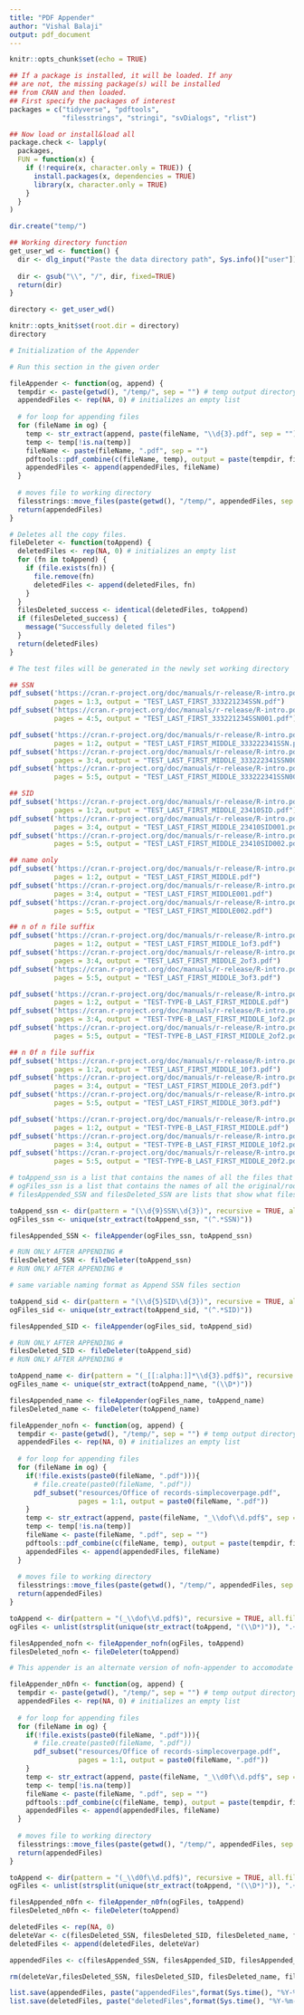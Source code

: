---
title: "PDF Appender"
author: "Vishal Balaji"
output: pdf_document
---

```{r setup, include=FALSE}

knitr::opts_chunk$set(echo = TRUE)

## If a package is installed, it will be loaded. If any 
## are not, the missing package(s) will be installed 
## from CRAN and then loaded.
## First specify the packages of interest
packages = c("tidyverse", "pdftools",
             "filesstrings", "stringi", "svDialogs", "rlist")

## Now load or install&load all
package.check <- lapply(
  packages,
  FUN = function(x) {
    if (!require(x, character.only = TRUE)) {
      install.packages(x, dependencies = TRUE)
      library(x, character.only = TRUE)
    }
  }
)

dir.create("temp/")

## Working directory function
get_user_wd <- function() {
  dir <- dlg_input("Paste the data directory path", Sys.info()["user"])$res
  
  dir <- gsub("\\", "/", dir, fixed=TRUE)
  return(dir)
}

directory <- get_user_wd()

knitr::opts_knit$set(root.dir = directory)
directory
```

```{r setup-2}
# Initialization of the Appender

# Run this section in the given order

fileAppender <- function(og, append) {
  tempdir <- paste(getwd(), "/temp/", sep = "") # temp output directory for the combined files
  appendedFiles <- rep(NA, 0) # initializes an empty list
  
  # for loop for appending files
  for (fileName in og) {
    temp <- str_extract(append, paste(fileName, "\\d{3}.pdf", sep = ""))
    temp <- temp[!is.na(temp)]
    fileName <- paste(fileName, ".pdf", sep = "")
    pdftools::pdf_combine(c(fileName, temp), output = paste(tempdir, fileName, sep = ""))
    appendedFiles <- append(appendedFiles, fileName)
  }
  
  # moves file to working directory
  filesstrings::move_files(paste(getwd(), "/temp/", appendedFiles, sep = ""), getwd(), overwrite = TRUE)
  return(appendedFiles)
}

# Deletes all the copy files.
fileDeleter <- function(toAppend) {
  deletedFiles <- rep(NA, 0) # initializes an empty list
  for (fn in toAppend) {
    if (file.exists(fn)) {
      file.remove(fn)
      deletedFiles <- append(deletedFiles, fn)
    }
  }
  filesDeleted_success <- identical(deletedFiles, toAppend)
  if (filesDeleted_success) {
    message("Successfully deleted files")
  }
  return(deletedFiles)
}
```


```{r test-file-generator, message=FALSE, include=FALSE, results=FALSE}
# The test files will be generated in the newly set working directory

## SSN
pdf_subset('https://cran.r-project.org/doc/manuals/r-release/R-intro.pdf',
           pages = 1:3, output = "TEST_LAST_FIRST_333221234SSN.pdf")
pdf_subset('https://cran.r-project.org/doc/manuals/r-release/R-intro.pdf',
           pages = 4:5, output = "TEST_LAST_FIRST_333221234SSN001.pdf")

pdf_subset('https://cran.r-project.org/doc/manuals/r-release/R-intro.pdf',
           pages = 1:2, output = "TEST_LAST_FIRST_MIDDLE_333222341SSN.pdf")
pdf_subset('https://cran.r-project.org/doc/manuals/r-release/R-intro.pdf',
           pages = 3:4, output = "TEST_LAST_FIRST_MIDDLE_333222341SSN001.pdf")
pdf_subset('https://cran.r-project.org/doc/manuals/r-release/R-intro.pdf',
           pages = 5:5, output = "TEST_LAST_FIRST_MIDDLE_333222341SSN002.pdf")

## SID
pdf_subset('https://cran.r-project.org/doc/manuals/r-release/R-intro.pdf',
           pages = 1:2, output = "TEST_LAST_FIRST_MIDDLE_23410SID.pdf")
pdf_subset('https://cran.r-project.org/doc/manuals/r-release/R-intro.pdf',
           pages = 3:4, output = "TEST_LAST_FIRST_MIDDLE_23410SID001.pdf")
pdf_subset('https://cran.r-project.org/doc/manuals/r-release/R-intro.pdf',
           pages = 5:5, output = "TEST_LAST_FIRST_MIDDLE_23410SID002.pdf")

## name only
pdf_subset('https://cran.r-project.org/doc/manuals/r-release/R-intro.pdf',
           pages = 1:2, output = "TEST_LAST_FIRST_MIDDLE.pdf")
pdf_subset('https://cran.r-project.org/doc/manuals/r-release/R-intro.pdf',
           pages = 3:4, output = "TEST_LAST_FIRST_MIDDLE001.pdf")
pdf_subset('https://cran.r-project.org/doc/manuals/r-release/R-intro.pdf',
           pages = 5:5, output = "TEST_LAST_FIRST_MIDDLE002.pdf")

## n of n file suffix
pdf_subset('https://cran.r-project.org/doc/manuals/r-release/R-intro.pdf',
           pages = 1:2, output = "TEST_LAST_FIRST_MIDDLE_1of3.pdf")
pdf_subset('https://cran.r-project.org/doc/manuals/r-release/R-intro.pdf',
           pages = 3:4, output = "TEST_LAST_FIRST_MIDDLE_2of3.pdf")
pdf_subset('https://cran.r-project.org/doc/manuals/r-release/R-intro.pdf',
           pages = 5:5, output = "TEST_LAST_FIRST_MIDDLE_3of3.pdf")

pdf_subset('https://cran.r-project.org/doc/manuals/r-release/R-intro.pdf',
           pages = 1:2, output = "TEST-TYPE-B_LAST_FIRST_MIDDLE.pdf")
pdf_subset('https://cran.r-project.org/doc/manuals/r-release/R-intro.pdf',
           pages = 3:4, output = "TEST-TYPE-B_LAST_FIRST_MIDDLE_1of2.pdf")
pdf_subset('https://cran.r-project.org/doc/manuals/r-release/R-intro.pdf',
           pages = 5:5, output = "TEST-TYPE-B_LAST_FIRST_MIDDLE_2of2.pdf")

## n 0f n file suffix
pdf_subset('https://cran.r-project.org/doc/manuals/r-release/R-intro.pdf',
           pages = 1:2, output = "TEST_LAST_FIRST_MIDDLE_10f3.pdf")
pdf_subset('https://cran.r-project.org/doc/manuals/r-release/R-intro.pdf',
           pages = 3:4, output = "TEST_LAST_FIRST_MIDDLE_20f3.pdf")
pdf_subset('https://cran.r-project.org/doc/manuals/r-release/R-intro.pdf',
           pages = 5:5, output = "TEST_LAST_FIRST_MIDDLE_30f3.pdf")

pdf_subset('https://cran.r-project.org/doc/manuals/r-release/R-intro.pdf',
           pages = 1:2, output = "TEST-TYPE-B_LAST_FIRST_MIDDLE.pdf")
pdf_subset('https://cran.r-project.org/doc/manuals/r-release/R-intro.pdf',
           pages = 3:4, output = "TEST-TYPE-B_LAST_FIRST_MIDDLE_10f2.pdf")
pdf_subset('https://cran.r-project.org/doc/manuals/r-release/R-intro.pdf',
           pages = 5:5, output = "TEST-TYPE-B_LAST_FIRST_MIDDLE_20f2.pdf")
```

```{r ssn-appender}
# toAppend_ssn is a list that contains the names of all the files that need to be appended (copies ending with the 001, 002,...) to the original/root file.
# ogFiles_ssn is a list that contains the names of all the original/root files. It is obtained from the toAppend_ssn list.
# filesAppended_SSN and filesDeleted_SSN are lists that show what files have been combined and what files have been deleted, respectively.

toAppend_ssn <- dir(pattern = "(\\d{9}SSN\\d{3})", recursive = TRUE, all.files = TRUE, full.names = FALSE)
ogFiles_ssn <- unique(str_extract(toAppend_ssn, "(^.*SSN)"))

filesAppended_SSN <- fileAppender(ogFiles_ssn, toAppend_ssn)

# RUN ONLY AFTER APPENDING #
filesDeleted_SSN <- fileDeleter(toAppend_ssn)
# RUN ONLY AFTER APPENDING #
```

```{r sid-appender}
# same variable naming format as Append SSN files section

toAppend_sid <- dir(pattern = "(\\d{5}SID\\d{3})", recursive = TRUE, all.files = TRUE, full.names = FALSE)
ogFiles_sid <- unique(str_extract(toAppend_sid, "(^.*SID)"))

filesAppended_SID <- fileAppender(ogFiles_sid, toAppend_sid)

# RUN ONLY AFTER APPENDING #
filesDeleted_SID <- fileDeleter(toAppend_sid)
# RUN ONLY AFTER APPENDING #
```

```{r name-only-appender}
toAppend_name <- dir(pattern = "(_[[:alpha:]]*\\d{3}.pdf$)", recursive = TRUE, all.files = TRUE, full.names = FALSE)
ogFiles_name <- unique(str_extract(toAppend_name, "(\\D*)"))

filesAppended_name <- fileAppender(ogFiles_name, toAppend_name)
filesDeleted_name <- fileDeleter(toAppend_name)
```

```{r nofn-appender}
fileAppender_nofn <- function(og, append) {
  tempdir <- paste(getwd(), "/temp/", sep = "") # temp output directory for the combined files
  appendedFiles <- rep(NA, 0) # initializes an empty list
  
  # for loop for appending files
  for (fileName in og) {
    if(!file.exists(paste0(fileName, ".pdf"))){
      # file.create(paste0(fileName, ".pdf"))
      pdf_subset("resources/Office of records-simplecoverpage.pdf",
                 pages = 1:1, output = paste0(fileName, ".pdf"))
    }
    temp <- str_extract(append, paste(fileName, "_\\dof\\d.pdf$", sep = ""))
    temp <- temp[!is.na(temp)]
    fileName <- paste(fileName, ".pdf", sep = "")
    pdftools::pdf_combine(c(fileName, temp), output = paste(tempdir, fileName, sep = ""))
    appendedFiles <- append(appendedFiles, fileName)
  }
  
  # moves file to working directory
  filesstrings::move_files(paste(getwd(), "/temp/", appendedFiles, sep = ""), getwd(), overwrite = TRUE)
  return(appendedFiles)
}

toAppend <- dir(pattern = "(_\\dof\\d.pdf$)", recursive = TRUE, all.files = TRUE, full.names = FALSE)
ogFiles <- unlist(strsplit(unique(str_extract(toAppend, "(\\D*)")), ".+\\K_", perl = TRUE))

filesAppended_nofn <- fileAppender_nofn(ogFiles, toAppend)
filesDeleted_nofn <- fileDeleter(toAppend)

```

```{r n0fn-appender}
# This appender is an alternate version of nofn-appender to accomodate for a spelling mistake

fileAppender_n0fn <- function(og, append) {
  tempdir <- paste(getwd(), "/temp/", sep = "") # temp output directory for the combined files
  appendedFiles <- rep(NA, 0) # initializes an empty list
  
  # for loop for appending files
  for (fileName in og) {
    if(!file.exists(paste0(fileName, ".pdf"))){
      # file.create(paste0(fileName, ".pdf"))
      pdf_subset("resources/Office of records-simplecoverpage.pdf",
                 pages = 1:1, output = paste0(fileName, ".pdf"))
    }
    temp <- str_extract(append, paste(fileName, "_\\d0f\\d.pdf$", sep = ""))
    temp <- temp[!is.na(temp)]
    fileName <- paste(fileName, ".pdf", sep = "")
    pdftools::pdf_combine(c(fileName, temp), output = paste(tempdir, fileName, sep = ""))
    appendedFiles <- append(appendedFiles, fileName)
  }
  
  # moves file to working directory
  filesstrings::move_files(paste(getwd(), "/temp/", appendedFiles, sep = ""), getwd(), overwrite = TRUE)
  return(appendedFiles)
}

toAppend <- dir(pattern = "(_\\d0f\\d.pdf$)", recursive = TRUE, all.files = TRUE, full.names = FALSE)
ogFiles <- unlist(strsplit(unique(str_extract(toAppend, "(\\D*)")), ".+\\K_", perl = TRUE))

filesAppended_n0fn <- fileAppender_n0fn(ogFiles, toAppend)
filesDeleted_n0fn <- fileDeleter(toAppend)
```

```{r deleted-files-list}
deletedFiles <- rep(NA, 0)
deleteVar <- c(filesDeleted_SSN, filesDeleted_SID, filesDeleted_name, filesDeleted_nofn, filesDeleted_n0fn)
deletedFiles <- append(deletedFiles, deleteVar)

appendedFiles <- c(filesAppended_SSN, filesAppended_SID, filesAppended_name, filesAppended_nofn, filesAppended_n0fn)

rm(deleteVar,filesDeleted_SSN, filesDeleted_SID, filesDeleted_name, filesDeleted_nofn, filesDeleted_n0fn, filesAppended_name, filesAppended_SSN, filesAppended_SID, filesAppended_nofn, filesAppended_n0fn, ogFiles, ogFiles_name, ogFiles_ssn, ogFiles_sid, toAppend, toAppend_name, toAppend_ssn, toAppend_sid)

list.save(appendedFiles, paste("appendedFiles",format(Sys.time(), "%Y-%m-%d_%H%M"), ".yaml", sep = ""))
list.save(deletedFiles, paste("deletedFiles",format(Sys.time(), "%Y-%m-%d_%H%M"), ".yaml", sep = ""))
```

